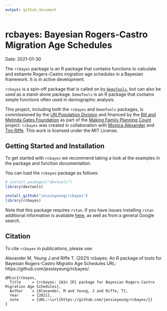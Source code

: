 ```yaml
---
output: github_document
---
```


# rcbayes: Bayesian Rogers-Castro Migration Age Schedules
Date: 2021-01-30

The `rcbayes` package is an R package that contains functions to calculate and estiamte Rogers-Castro migration age schedules in a Bayesian framework.  It is in active development. 

`rcbayes` is a spin-off package that is called on by [`DemoTools`](https://github.com/timriffe/DemoTools/), but can also be used as a stand-alone package. `DemoTools` is an R package that contains simple functions often used in demographic analysis. 

This project, including both the `rcbayes` and `DemoTools` packages, is commissioned by the [UN Population Division](http://www.un.org/en/development/desa/population/) and financed by the [Bill and Melinda Gates Foundation](https://www.gatesfoundation.org/) as part of the [Making Family Planning Count](http://www.un.org/en/development/desa/population/projects/making-family-planning-count/index.shtml) project. `rcbayes` was created in collaboration with [Monica Alexander](https://www.monicaalexander.com/) and [Tim Riffe](https://github.com/timriffe/). This work is licensed under the MIT License. 

## Getting Started and Installation

To get started with `rcbayes` we recommend taking a look at the examples in the package and function documentation.

You can load the `rcbayes` package as follows: 
```r
# install.packages("devtools")
library(devtools)

install_github("jessieyeung/rcbayes")
library(rcbayes)
```

Note that this package requires `rstan`. If you have issues installing `rstan` additional information is avaliable [here](https://github.com/stan-dev/rstan/wiki), as well as from a general Google search. 

## Citation
To cite `rcbayes` in publications, please use: 

Alexander M, Yeung J and Riffe T. (2021) rcbayes: An R package of tools for Bayesian Rogers-Castro Migratio Age Schedules URL: https://github.com/jessieyeung/rcbayes/.

```
@Misc{rcbayes,
  Title		= {rcbayes: {A}n {R} package for Bayesian Rogers-Castro Migration Age Schedules},
  Author    = {Alexander, M and Yeung, J and Riffe, T},
  Year      = {2021},
  note		= {URL:~\url{https://github.com/jessieyeung/rcbayes/}}
}
```





